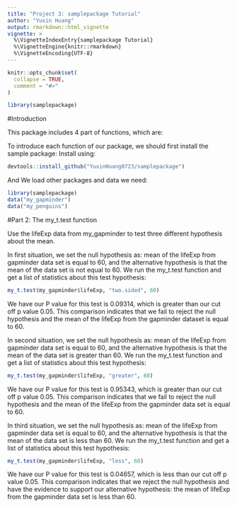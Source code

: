 ```yaml
---
title: "Project 3: samplepackage Tutorial"
author: "Yuxin Huang"
output: rmarkdown::html_vignette
vignette: >
  %\VignetteIndexEntry{samplepackage Tutorial}
  %\VignetteEngine{knitr::rmarkdown}
  %\VignetteEncoding{UTF-8}
---
```


```r
knitr::opts_chunk$set(
  collapse = TRUE,
  comment = "#>"
)
```

```r
library(samplepackage)
```

#Introduction

This package includes 4 part of functions, which are:
\begin{itemize}
\item my_t.test, A function can perform a one sample t test in R.
\item my_lm, A function can fit a linear model in R.
\item my_knn_cv,
\item my_rf_cv.
\end{itemize}

To introduce each function of our package, we should first install the sample package:
Install \texttt{samplepackage} using:
```r
devtools::install_github("YuxinHuang0723/samplepackage")
```

And We load other packages and data we need:
```r
library(samplepackage)
data("my_gapminder")
data("my_penguins")
```

#Part 2: The my_t.test function

Use the lifeExp data from my_gapminder to test three different hypothesis about the mean. 

In first situation, we set the null hypothesis as: mean of the lifeExp from gapminder data set is equal to 60, and the alternative hypothesis is that the mean of the data set is not equal to 60. We run the my_t.test function and get a list of statistics about this test hypothesis:
```r
my_t.test(my_gapminder$lifeExp, "two.sided", 60)
```
We have our P value for this test is 0.09314, which is greater than our cut off p value 0.05. This comparison indicates that we fail to reject the null hypothesis and the mean of the lifeExp from the gapminder dataset is equal to 60. 



In second situation, we set the null hypothesis as: mean of the lifeExp from gapminder data set is equal to 60, and the alternative hypothesis is that the mean of the data set is greater than 60. We run the my_t.test function and get a list of statistics about this test hypothesis:
```r
my_t.test(my_gapminder$lifeExp, "greater", 60)
```
We have our P value for this test is 0.95343, which is greater than our cut off p value 0.05. This comparison indicates that we fail to reject the null hypothesis and the mean of the lifeExp from the gapminder data set is equal to 60.

In third situation, we set the null hypothesis as: mean of the lifeExp from gapminder data set is equal to 60, and the alternative hypothesis is that the mean of the data set is less than 60. We run the my_t.test function and get a list of statistics about this test hypothesis:
```r
my_t.test(my_gapminder$lifeExp, "less", 60)
```
We have our P value for this test is 0.04657, which is less than our cut off p value 0.05. This comparison indicates that we reject the null hypothesis and have the evidence to support our alternative hypothesis: the mean of lifeExp from the gapminder data set is less than 60.

